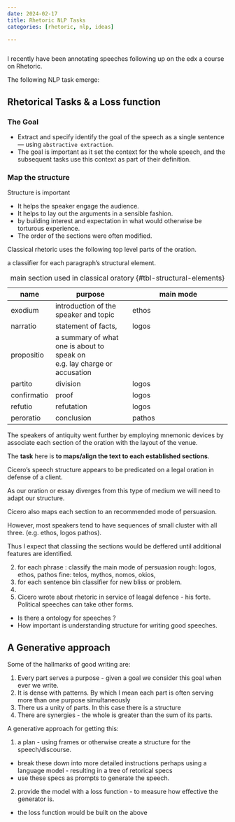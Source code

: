 ```yaml
---
date: 2024-02-17
title: Rhetoric NLP Tasks
categories: [rhetoric, nlp, ideas]

---
```


![]()


I recently have been annotating speeches following up on the edx a course on Rhetoric.

The following NLP task emerge:

## Rhetorical Tasks & a Loss function

### The Goal 

- Extract and specify identify the goal of the speech as a single sentence --- using `abstractive extraction`.
- The goal is important as it set the context for the whole speech, and the subsequent tasks use this context as part of their definition.

### Map the structure

Structure is important 

  - It helps the speaker engage the audience.
  - It helps to lay out the arguments in a sensible fashion.
  - by building interest and expectation in what would otherwise be torturous experience.
  - The order of the sections were often modified.

Classical rhetoric uses the following top level parts of the oration.


a classifier for each paragraph's structural element.

|name|purpose|main mode|
|----|-------|---------|
|exodium     | introduction of the speaker and topic |   ethos
|narratio    | statement of facts,  | logos
|propositio  | a summary of what one is about to speak on <br> e.g. lay charge or accusation| 
|partito     | division   | logos
|confirmatio | proof      | logos
|refutio     | refutation | logos
|peroratio   | conclusion | pathos

: main section used in classical oratory {#tbl-structural-elements} 

The speakers of antiquity went further by employing mnemonic devices by associate each section 
of the oration with the layout of the venue. 

The **task** here is **to maps/align the text to each established sections**.

Cicero's speech structure appears to be predicated on a legal oration in defense of a client. 

As our oration or essay diverges from this type of medium we will need to adapt our structure.

Cicero also maps each section to an recommended mode of persuasion. 

However, most speakers tend to have sequences of small cluster with all three. (e.g. ethos, logos pathos). 

Thus I expect that classiing the sections would be deffered until additional features are identified.
   
2. for each phrase : classify the main mode of persuasion
    rough: logos, ethos, pathos
    fine: telos, mythos, nomos, okios,
3. for each sentence bin classifier for new bliss or problem.
4. 
5. Cicero wrote about rhetoric in service of leagal defence - his forte. Political speeches can take other forms. 
  - Is there a ontology for speeches ? 
  - How important is understanding structure for writing good speeches.
    
  
## A Generative approach

Some of the hallmarks of good writing are:

1. Every part serves a purpose - given a goal we consider this goal when ever we write.
2. It is dense with patterns. By which I mean  each part is often serving more than one purpose simultaneously
3. There us a unity of parts. In this case there is a structure 
4. There are synergies - the whole is greater than the sum of its parts.

A generative approach for getting this:

1. a plan - using frames or otherwise create a structure for the speech/discourse.
  - break these down into more detailed instructions perhaps using a language model - resulting in a tree of retorical specs
  - use these specs as prompts to generate the speech.
2. provide the model with a loss function - to measure how effective the generator is.
  - the loss function would be built on the above 


